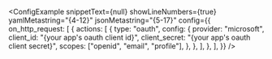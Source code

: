 
<ConfigExample
	snippetText={null}
	showLineNumbers={true}
	yamlMetastring="{4-12}"
	jsonMetastring="{5-17}"
	config={{
		on_http_request: [
			{
				actions: [
					{
						type: "oauth",
						config: {
							provider: "microsoft",
							client_id: "{your app's oauth client id}",
							client_secret: "{your app's oauth client secret}",
							scopes: ["openid", "email", "profile"],
						},
					},
				],
			},
		],
	}}
/>
